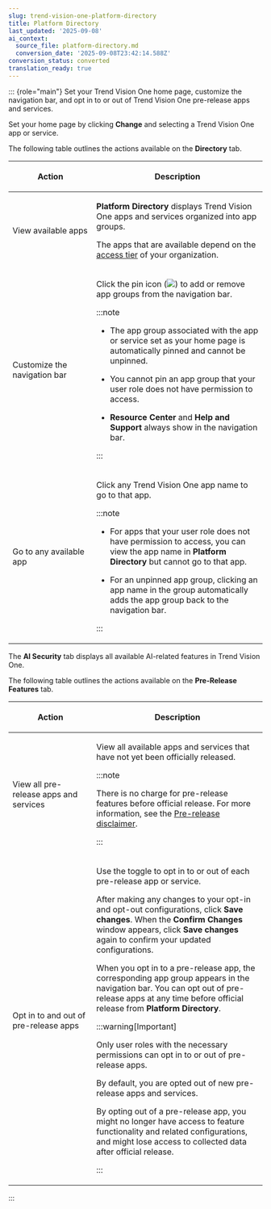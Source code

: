 ```yaml
---
slug: trend-vision-one-platform-directory
title: Platform Directory
last_updated: '2025-09-08'
ai_context:
  source_file: platform-directory.md
  conversion_date: '2025-09-08T23:42:14.588Z'
conversion_status: converted
translation_ready: true
---
```


::: {role="main"}
Set your Trend Vision One home page, customize the navigation bar, and opt in to or out of Trend Vision One pre-release apps and services.

Set your home page by clicking **Change** and selecting a Trend Vision One app or service.

The following table outlines the actions available on the **Directory** tab.

<table>
<colgroup>
<col style="width: 33%" />
<col style="width: 67%" />
</colgroup>
<thead>
<tr>
<th><p>Action</p></th>
<th><p>Description</p></th>
</tr>
</thead>
<tbody>
<tr>
<td><p>View available apps</p></td>
<td><p><strong>Platform Directory</strong> displays Trend Vision One apps and services organized into app groups.</p>
<p>The apps that are available depend on the <a href="trend-vision-one-accessing-your-console">access tier</a> of your organization.</p></td>
</tr>
<tr>
<td><p>Customize the navigation bar</p></td>
<td><p>Click the pin icon (<img src="./images/pin=bf365fd8-2cfb-4e4a-a97f-57bd7635c364.webp" />) to add or remove app groups from the navigation bar.</p>


:::note

<ul>
<li><p>The app group associated with the app or service set as your home page is automatically pinned and cannot be unpinned.</p></li>
<li><p>You cannot pin an app group that your user role does not have permission to access.</p></li>
<li><p><strong>Resource Center</strong> and <strong>Help and Support</strong> always show in the navigation bar.</p></li>
</ul>


:::

</td>
</tr>
<tr>
<td><p>Go to any available app</p></td>
<td><p>Click any Trend Vision One app name to go to that app.</p>


:::note

<ul>
<li><p>For apps that your user role does not have permission to access, you can view the app name in <strong>Platform Directory</strong> but cannot go to that app.</p></li>
<li><p>For an unpinned app group, clicking an app name in the group automatically adds the app group back to the navigation bar.</p></li>
</ul>


:::

</td>
</tr>
</tbody>
</table>

The **AI Security** tab displays all available AI-related features in Trend Vision One.

The following table outlines the actions available on the **Pre-Release Features** tab.

<table>
<colgroup>
<col style="width: 33%" />
<col style="width: 67%" />
</colgroup>
<thead>
<tr>
<th><p>Action</p></th>
<th><p>Description</p></th>
</tr>
</thead>
<tbody>
<tr>
<td><p>View all pre-release apps and services</p></td>
<td><p>View all available apps and services that have not yet been officially released.</p>


:::note

<p>There is no charge for pre-release features before official release. For more information, see the <a href="trend-vision-one-pre-release-disclaimer">Pre-release disclaimer</a>.</p>


:::

</td>
</tr>
<tr>
<td><p>Opt in to and out of pre-release apps</p></td>
<td><p>Use the toggle to opt in to or out of each pre-release app or service.</p>
<p>After making any changes to your opt-in and opt-out configurations, click <strong>Save changes</strong>. When the <strong>Confirm Changes</strong> window appears, click <strong>Save changes</strong> again to confirm your updated configurations.</p>
<p>When you opt in to a pre-release app, the corresponding app group appears in the navigation bar. You can opt out of pre-release apps at any time before official release from <strong>Platform Directory</strong>.</p>


:::warning[Important]

<p>Only user roles with the necessary permissions can opt in to or out of pre-release apps.</p>
<p>By default, you are opted out of new pre-release apps and services.</p>
<p>By opting out of a pre-release app, you might no longer have access to feature functionality and related configurations, and might lose access to collected data after official release.</p>


:::

</td>
</tr>
</tbody>
</table>
:::
